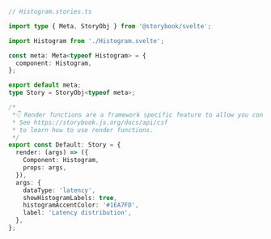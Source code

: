 ```ts
// Histogram.stories.ts

import type { Meta, StoryObj } from '@storybook/svelte';

import Histogram from './Histogram.svelte';

const meta: Meta<typeof Histogram> = {
  component: Histogram,
};

export default meta;
type Story = StoryObj<typeof meta>;

/*
 *👇 Render functions are a framework specific feature to allow you control on how the component renders.
 * See https://storybook.js.org/docs/api/csf
 * to learn how to use render functions.
 */
export const Default: Story = {
  render: (args) => ({
    Component: Histogram,
    props: args,
  }),
  args: {
    dataType: 'latency',
    showHistogramLabels: true,
    histogramAccentColor: '#1EA7FD',
    label: 'Latency distribution',
  },
};
```
